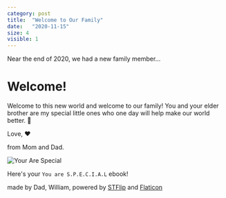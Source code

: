 ```yaml
---
category: post
title:  "Welcome to Our Family"
date:   "2020-11-15"
size: 4
visible: 1
---
```



Near the end of 2020, we had a new family member...

# Welcome!


Welcome to this new world and welcome to our family! You and your elder brother are my special little ones who one day will help make our world better. 🥰 

Love, ❤️

from Mom and Dad.

![Your Are Special](../images/blog/2020/alex.png)

Here's your `You are S.P.E.C.I.A.L` ebook!

<SpecialBook/>



made by Dad, William, powered by [STFlip](https://nodlik.github.io/react-pageflip/) and [Flaticon](https://www.flaticon.com/)
